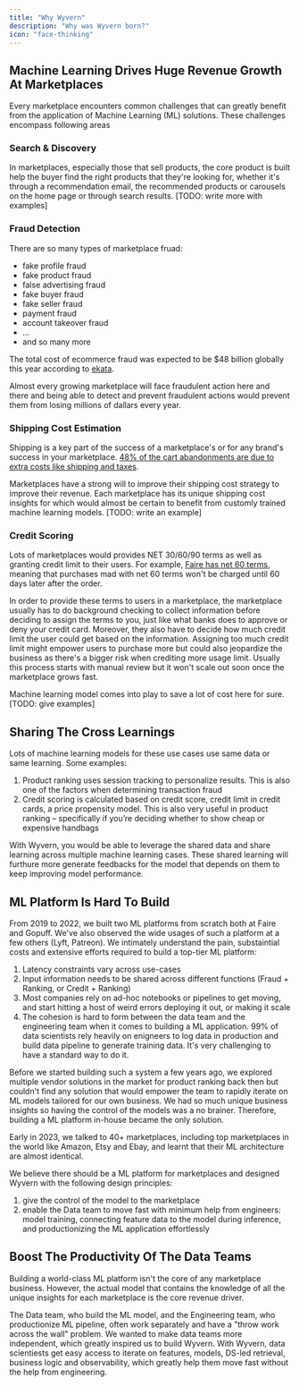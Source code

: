 ```yaml
---
title: "Why Wyvern"
description: "Why was Wyvern born?"
icon: "face-thinking"
---
```


## Machine Learning Drives Huge Revenue Growth At Marketplaces

Every marketplace encounters common challenges that can greatly benefit from the application of Machine Learning (ML) solutions. These challenges encompass following areas

### Search & Discovery

In marketplaces, especially those that sell products, the core product is built help the buyer find the right products that they're looking for, whether it's through a recommendation email, the recommended products or carousels on the home page or through search results. [TODO: write more with examples]

### Fraud Detection

There are so many types of marketplace fruad:

- fake profile fraud
- fake product fraud
- false advertising fraud
- fake buyer fraud
- fake seller fraud
- payment fraud
- account takeover fraud
- ...
- and so many more

The total cost of ecommerce fraud was expected to be \$48 billion globally this year according to [ekata](https://ekata.com/blog/ecommerce-fraud-trends-and-statistics-merchants-need-to-know-in-2023).

Almost every growing marketplace will face fraudulent action here and there and being able to detect and prevent fraudulent actions would prevent them from losing millions of dallars every year.

### Shipping Cost Estimation

Shipping is a key part of the success of a marketplace's or for any brand's success in your marketplace. [48% of the cart abandonments are due to extra costs like shipping and taxes](https://www.printful.com/blog/ecommerce-shipping-pricing).

Marketplaces have a strong will to improve their shipping cost strategy to improve their revenue. Each marketplace has its unique shipping cost insights for which would almost be certain to benefit from customly trained machine learning models. [TODO: write an example]

### Credit Scoring

Lots of marketplaces would provides NET 30/60/90 terms as well as granting credit limit to their users. For example, [Faire has net 60 terms](https://www.faire.com/net-terms), meaning that purchases mad with net 60 terms won't be charged until 60 days later after the order.

In order to provide these terms to users in a marketplace, the marketplace usually has to do background checking to collect information before deciding to assign the terms to you, just like what banks does to approve or deny your credit card. Moreover, they also have to decide how much credit limit the user could get based on the information. Assigning too much credit limit might empower users to purchase more but could also jeopardize the business as there's a bigger risk when crediting more usage limit. Usually this process starts with manual review but it won't scale out soon once the marketplace grows fast.

Machine learning model comes into play to save a lot of cost here for sure. [TODO: give examples]

## Sharing The Cross Learnings

Lots of machine learning models for these use cases use same data or same learning. Some examples:

1. Product ranking uses session tracking to personalize results. This is also one of the factors when determining transaction fraud
2. Credit scoring is calculated based on credit score, credit limit in credit cards, a price propensity model. This is also very useful in product ranking – specifically if you’re deciding whether to show cheap or expensive handbags

With Wyvern, you would be able to leverage the shared data and share learning across multiple machine learning cases. These shared learning will furthure more generate feedbacks for the model that depends on them to keep improving model performance.

## ML Platform Is Hard To Build

From 2019 to 2022, we built two ML platforms from scratch both at Faire and Gopuff. We've also observed the wide usages of such a platform at a few others (Lyft, Patreon). We intimately understand the pain, substaintial costs and extensive efforts required to build a top-tier ML platform:

1. Latency constraints vary across use-cases
2. Input information needs to be shared across different functions (Fraud + Ranking, or Credit + Ranking)
3. Most companies rely on ad-hoc notebooks or pipelines to get moving, and start hitting a host of weird errors deploying it out, or making it scale
4. The cohesion is hard to form between the data team and the engineering team when it comes to building a ML application. 99% of data scientists rely heavily on enigneers to log data in production and build data pipeline to generate training data. It's very challenging to have a standard way to do it.

Before we started building such a system a few years ago, we explored multiple vendor solutions in the market for product ranking back then but couldn't find any solution that would empower the team to rapidly iterate on ML models tailored for our own business. We had so much unique business insights so having the control of the models was a no brainer. Therefore, building a ML platform in-house became the only solution.

Early in 2023, we talked to 40+ marketplaces, including top marketplaces in the world like Amazon, Etsy and Ebay, and learnt that their ML architecture are almost identical.

We believe there should be a ML platform for marketplaces and designed Wyvern with the following design principles:

1. give the control of the model to the marketplace
2. enable the Data team to move fast with minimum help from engineers: model training, connecting feature data to the model during inference, and productionizing the ML application effortlessly

## Boost The Productivity Of The Data Teams

Building a world-class ML platform isn't the core of any marketplace business. However, the actual model that contains the knowledge of all the unique insights for each marketplace is the core revenue driver.

The Data team, who build the ML model, and the Engineering team, who productionize ML pipeline, often work separately and have a "throw work across the wall" problem. We wanted to make data teams more independent, which greatly inspired us to build Wyvern. With Wyvern, data scientiests get easy access to iterate on features, models, DS-led retrieval, business logic and observability, which greatly help them move fast without the help from engineering.
